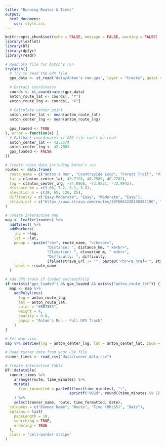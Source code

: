 ```yaml
---
title: "Running Routes & Times"
output: 
  html_document:
    css: style.css
---
```


```r
knitr::opts_chunk$set(echo = FALSE, message = FALSE, warning = FALSE)
library(leaflet)
library(DT)
library(dplyr)
library(readr)
```


```r


# Read GPX file for Anton's run
tryCatch({
  # Try to read the GPX file
  gpx_data <- st_read("data/Anton's run.gpx", layer = "tracks", quiet = TRUE)
  
  # Extract coordinates
  coords <- st_coordinates(gpx_data)
  anton_route_lat <- coords[, "Y"]
  anton_route_lng <- coords[, "X"]
  
  # Calculate center point
  anton_center_lat <- mean(anton_route_lat)
  anton_center_lng <- mean(anton_route_lng)
  
  gpx_loaded <- TRUE
}, error = function(e) {
  # Fallback coordinates if GPX file can't be read
  anton_center_lat <- 42.2574
  anton_center_lng <- 42.7089
  gpx_loaded <- FALSE
})

# Create route data including Anton's run
routes <- data.frame(
  route_name = c("Anton's Run", "Countryside Loop", "Forest Trail", "Village Circuit"),
  lat = c(anton_center_lat, 40.7128, 40.7589, 40.7282),
  lng = c(anton_center_lng, -74.0060, -73.9851, -73.9942),
  distance_km = c(3.66, 5.2, 8.1, 3.8),
  elevation_m = c(38, 65, 120, 25),
  difficulty = c("Easy-Moderate", "Easy", "Moderate", "Easy"),
  strava_url = c("https://www.strava.com/routes/2976063228100262196", "", "", "")
)

# Create interactive map
map <- leaflet(routes) %>%
  addTiles() %>%
  addMarkers(
    lng = ~lng, 
    lat = ~lat,
    popup = ~paste("<b>", route_name, "</b><br>",
                   "Distance: ", distance_km, " km<br>",
                   "Elevation: ", elevation_m, " m<br>",
                   "Difficulty: ", difficulty,
                   ifelse(strava_url != "", paste0("<br><a href='", strava_url, "' target='_blank'>View on Strava</a>"), "")),
    label = ~route_name
  )

# Add GPX track if loaded successfully
if (exists("gpx_loaded") && gpx_loaded && exists("anton_route_lat")) {
  map <- map %>%
    addPolylines(
      lng = anton_route_lng,
      lat = anton_route_lat,
      color = "#8B7355",
      weight = 4,
      opacity = 0.8,
      popup = "Anton's Run - Full GPS Track"
    )
}

# Set map view
map %>% setView(lng = anton_center_lng, lat = anton_center_lat, zoom = 14)

```


```r
# Read runner data from your CSV file
runner_times <- read_csv("data/runner_data.csv")

# Create interactive table
DT::datatable(
  runner_times %>%
    arrange(route, time_minutes) %>%
    mutate(
      time_formatted = paste0(floor(time_minutes), ":", 
                             sprintf("%02d", round((time_minutes %% 1) * 60)))
    ) %>%
    select(runner_name, route, time_formatted, date),
  colnames = c("Runner Name", "Route", "Time (MM:SS)", "Date"),
  options = list(
    pageLength = 10,
    searching = TRUE,
    ordering = TRUE
  ),
  class = 'cell-border stripe'
)

```